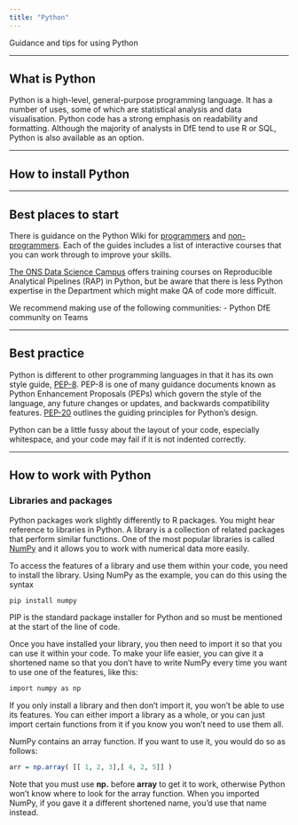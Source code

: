 ```yaml
---
title: "Python"
---
```


<p class="text-muted">

Guidance and tips for using Python

</p>

------------------------------------------------------------------------

## What is Python

Python is a high-level, general-purpose programming language. It has a number of uses, some of which are statistical analysis and data visualisation. Python code has a strong emphasis on readability and formatting. Although the majority of analysts in DfE tend to use R or SQL, Python is also available as an option.

------------------------------------------------------------------------

## How to install Python

------------------------------------------------------------------------

## Best places to start

There is guidance on the Python Wiki for [programmers](https://wiki.python.org/moin/BeginnersGuide/Programmers) and [non-programmers](https://wiki.python.org/moin/BeginnersGuide/NonProgrammers). Each of the guides includes a list of interactive courses that you can work through to improve your skills.

[The ONS Data Science Campus](https://datasciencecampus.ons.gov.uk/capability/data-science-campus-faculty/reproducible-analytical-pipeline-journey/) offers training courses on Reproducible Analytical Pipelines (RAP) in Python, but be aware that there is less Python expertise in the Department which might make QA of code more difficult.

We recommend making use of the following communities: - Python DfE community on Teams

------------------------------------------------------------------------

## Best practice

Python is different to other programming languages in that it has its own style guide, [PEP-8](https://peps.python.org/pep-0008/#introduction). PEP-8 is one of many guidance documents known as Python Enhancement Proposals (PEPs) which govern the style of the language, any future changes or updates, and backwards compatibility features. [PEP-20](https://peps.python.org/pep-0020/) outlines the guiding principles for Python's design.

Python can be a little fussy about the layout of your code, especially whitespace, and your code may fail if it is not indented correctly.

------------------------------------------------------------------------

## How to work with Python

### Libraries and packages

Python packages work slightly differently to R packages. You might hear reference to libraries in Python. A library is a collection of related packages that perform similar functions. One of the most popular libraries is called [NumPy](https://numpy.org/doc/stable/user/absolute_beginners.html) and it allows you to work with numerical data more easily.

To access the features of a library and use them within your code, you need to install the library. Using NumPy as the example, you can do this using the syntax

```r
pip install numpy
```

PIP is the standard package installer for Python and so must be mentioned at the start of the line of code.

Once you have installed your library, you then need to import it so that you can use it within your code. To make your life easier, you can give it a shortened name so that you don't have to write NumPy every time you want to use one of the features, like this:

```r
import numpy as np
```

If you only install a library and then don't import it, you won't be able to use its features. You can either import a library as a whole, or you can just import certain functions from it if you know you won't need to use them all.

NumPy contains an array function. If you want to use it, you would do so as follows:

```r
arr = np.array( [[ 1, 2, 3],[ 4, 2, 5]] )
```

Note that you must use **np.** before **array** to get it to work, otherwise Python won't know where to look for the array function. When you imported NumPy, if you gave it a different shortened name, you'd use that name instead.
